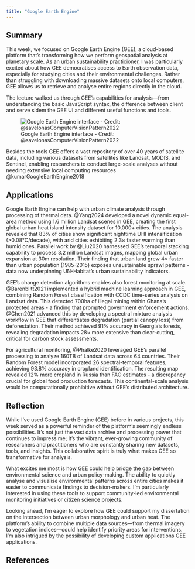 ```yaml
---
title: "Google Earth Engine"
---
```


## Summary

This week, we focused on Google Earth Engine (GEE), a cloud-based platform that's transforming how we perform geospatial analysis at planetary scale. As an urban sustainability practicioner, I was particularly excited about how GEE democratises access to Earth observation data, especially for studying cities and their environmental challenges. Rather than struggling with downloading massive datasets onto local computers, GEE allows us to retrieve and analyse entire regions directly in the cloud.

The lecture walked us through GEE's capabilities for analysis—from understanding the basic JavaScript syntax, the difference between client and serve sidem the GEE UI and different useful functions and tools.

![Google Earth Engine interface - Credit: @savelonasComputerVisionPattern2022](img/5_GEE_interface.png)

Besides the tools GEE offers a vast repository of over 40 years of satellite data, including various datasets from satellites like Landsat, MODIS, and Sentinel, enabling researchers to conduct large-scale analyses without needing extensive local computing resources @kumarGoogleEarthEngine2018



## Applications

Google Earth Engine can help with urban climate analysis through processing of thermal data. @Yang2024 developed a novel dynamic equal-area method using 1.6 million Landsat scenes in GEE, creating the first global urban heat island intensity dataset for 10,000+ cities. The analysis revealed that 83% of cities show significant nighttime UHI intensification (>0.08°C/decade), with arid cities exhibiting 2.3× faster warming than humid ones. Parallel work by @Liu2020 harnessed GEE's temporal stacking capability to process 3.2 million Landsat images, mapping global urban expansion at 30m resolution. Their finding that urban land grew 4× faster than urban population (1985-2015) exposes unsustainable sprawl patterns - data now underpinning UN-Habitat's urban sustainability indicators.

GEE's change detection algorithms enables also forest monitoring at scale. @Barenblitt2021 implemented a hybrid machine learning approach in GEE, combining Random Forest classification with CCDC time-series analysis on Landsat data. This detected 700ha of illegal mining within Ghana's protected areas - a finding that prompted government enforcement actions. @Chen2021 advanced this by developing a spectral mixture analysis workflow in GEE that differentiates degradation (partial canopy loss) from deforestation. Their method achieved 91% accuracy in Georgia's forests, revealing degradation impacts 28× more extensive than clear-cutting, critical for carbon stock assessments.

For agricultural monitoring, @Phalke2020 leveraged GEE's parallel processing to analyze 160TB of Landsat data across 64 countries. Their Random Forest model incorporated 26 spectral-temporal features, achieving 93.8% accuracy in cropland identification. The resulting map revealed 12% more cropland in Russia than FAO estimates - a discrepancy crucial for global food production forecasts. This continental-scale analysis would be computationally prohibitive without GEE's distributed architecture.

## Reflection

While I've used Google Earth Engine (GEE) before in various projects, this week served as a powerful reminder of the platform's seemingly endless possibilities. It's not just the vast data archive and processing power that continues to impress me; it's the vibrant, ever-growing community of researchers and practitioners who are constantly sharing new datasets, tools, and insights. This collaborative spirit is truly what makes GEE so transformative for  analysis.

What excites me most is how GEE could help bridge the gap between environmental science and urban policy-making. The ability to quickly analyse and visualise environmental patterns across entire cities makes it easier to communicate findings to decision-makers. I'm particularly interested in using these tools to support community-led environmental monitoring initiatives or citizen science projects.

Looking ahead, I'm eager to explore how GEE could support my dissertation on the intersection between urban morphology and urban heat. The platform's ability to combine multiple data sources—from thermal imagery to vegetation indices—could help identify priority areas for interventions. I'm also intrigued by the possibility of developing custom applications GEE applications. 

## References {.unnumbered}